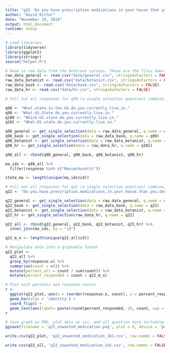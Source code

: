 ```yaml
---
title: "q22 'Do you have prescription medications in your house that you don't want to use and currently need to get rid of?' (MA Veterans)"
author: "David Ritter"
date: "November 19, 2019"
output: html_document
runtime: shiny
---
```


```r
# Load libraries
library(tidyverse)
library(ggplot2)
library(stringr)
source("helper.R")
```

```r
# Read in raw data from the Veterans surveys. These are the files downloaded from survey monkey saved as a .csv
raw_data_general <- read.csv("data/general.csv", stringsAsFactors = FALSE)
raw_data_botanist <- read.csv("data/botanist.csv", stringsAsFactors = FALSE)
raw_data_bask <- read.csv("data/bask.csv", stringsAsFactors = FALSE)
raw_data_hr <- read.csv("data/hr.csv", stringsAsFactors = FALSE)
```

```r
# Pull out all responses for q98 (a single selection question) combine, then determine 'question n' (subsequent q are labeled for convenience, do not respond to survey q#)

q98 <- "What.state.in.the.US.do.you.currently.live.in."
q99 <- "What.US.State.do.you.currently.live.in."
q100 <- "Which.US.state.do.you.currently.live.in."
q101 <- "What.US.state.do.you.currently.live.in."

q98_general <- get_single_selection(data = raw_data_general, q.name = q98)
q98_bask <- get_single_selection(data = raw_data_bask, q.name = q99)
q98_botanist <- get_single_selection(data = raw_data_botanist, q.name = q100)
q98_hr <- get_single_selection(data = raw_data_hr, q.name = q101)

q98_all <- rbind(q98_general, q98_bask, q98_botanist, q98_hr)

ma_ids <- q98_all %>% 
  filter(response %in% c("Massachusetts"))

state_ma <- length(unique(ma_ids$id))
```

```r
# Pull out all responses for q22 (a single selection question) combine, then determine 'question n'
q22 <- "Do.you.have.prescription.medications.in.your.house.that.you.don.t.want.to.use.and.currently.need.to.get.rid.of."

q22_general <- get_single_selection(data = raw_data_general, q.name = q22)
q22_bask <- get_single_selection(data = raw_data_bask, q.name = q22)
q22_botanist <- get_single_selection(data = raw_data_botanist, q.name = q22)
q22_hr <- get_single_selection(raw_data_hr, q.name = q22)

q22_all <- rbind(q22_general, q22_bask, q22_botanist, q22_hr) %>%
  inner_join(ma_ids, by = "id")

q22_m_n <- length(unique(q22_all$id))
```

```r
# Manipulate data into a graphable format
q22_plot <- 
  q22_all %>%
  group_by(response.x) %>%
  summarize(count = n()) %>%
  mutate(percent_all = count / sum(count)) %>%
  mutate(percent_responded = count / q22_m_n)
```

```r
# Plot with percents and response counts
r <- 
  ggplot(q22_plot, aes(x = reorder(response.x, count), y = percent_responded)) +
  geom_bar(stat = 'identity') +
  coord_flip() +
  geom_text(aes(label= paste(round(percent_responded, 2), count, sep = "***")))
r
```

```r
# Save graph as PNG, plot data as csv, and all question data including response IDs as csv (save question n and N at end of plot file as "_x.x")
ggsave(filename = 'q22_unwanted_medication.png', plot = r, device = 'png')

write.csv(q22_plot, 'q22_unwanted_medication_161.csv', row.names = FALSE)

write.csv(q22_all, 'q22_unwanted_medication_ids.csv', row.names = FALSE)
```
